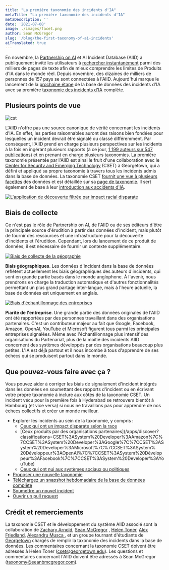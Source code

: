 ```yaml
---
title: "La première taxonomie des incidents d'IA"
metaTitle: "La première taxonomie des incidents d'IA"
metaDescription: ''
date: '2021-07-08'
image: ./images/facet.png
author: Sean McGregor
slug: '/blog/the-first-taxonomy-of-ai-incidents'
aiTranslated: true
---
```


En novembre, la [Partnership on AI](http://partnershiponai.org/) et AI Incident Database (AIID) a publiquement invité les utilisateurs à [rechercher instantanément](/apps/discover) parmi des milliers de pages de texte afin de mieux comprendre les limites de Produits d'IA dans le monde réel. Depuis novembre, des dizaines de milliers de personnes de 157 pays se sont connectées à l'AIID. Aujourd'hui marque le lancement de la [prochaine étape](/research/2-roadmap) de la base de données des incidents d'IA avec sa première [taxonomie des incidents d'IA](/research/4-taxonomies) complète.

## Plusieurs points de vue

![cst](./images/cset.png)

L'AIID n'offre pas une source canonique de vérité concernant les incidents d'IA. En effet, les parties raisonnables auront des raisons bien fondées pour lesquelles un incident devrait être signalé ou classé différemment. Par conséquent, l'AIID prend en charge plusieurs perspectives sur les incidents à la fois en ingérant plusieurs rapports (à ce jour, [1 199 auteurs sur 547 publications](/summaries/leaderboard)) et en prenant en charge plusieurs taxonomies. La première taxonomie présentée par l'AIID est ainsi le fruit d'une collaboration avec le [Center for Security and Emerging Technology](https://cset.georgetown.edu/) (CSET) à Georgetown, qui a défini et appliqué sa propre taxonomie à travers tous les incidents admis dans la base de données. La taxonomie CSET [fournit une vue à plusieurs facettes](/taxonomy/cset) des données et est détaillée sur sa [page de taxonomie](/taxonomy/cset). Il sert également de base à leur [introduction aux accidents d'IA](https://cset.georgetown.edu/publication/ai-accidents-an-emerging-threat/).

[![L'application de découverte filtrée par impact racial disparate](./images/facet.png)](/apps/discover?classifications=CSET%3AHarm%20Distribution%20Basis%3ARace)

## Biais de collecte

Ce n'est pas le rôle de Partnership on AI, de l'AIID ou de ses éditeurs d'être la principale source d'érudition à partir des données d'incident, mais plutôt de fournir des ressources et une infrastructure pour la découverte d'incidents et l'érudition. Cependant, lors du lancement de ce produit de données, il est nécessaire de fournir un contexte supplémentaire.

[![Biais de collecte de la géographie](./images/pie_geography.png)](/taxonomy/cset)

**Biais géographiques**. Les données d'incident dans la base de données reflètent actuellement les biais géographiques des auteurs d'incidents, qui sont en grande partie basés dans le monde anglophone. À l'avenir, nous prendrons en charge la traduction automatique et d'autres fonctionnalités permettant un plus grand partage inter-langue, mais à l'heure actuelle, la base de données est uniquement en anglais.

[![Biais d'échantillonnage des entreprises](./images/pie_companies.png)](/taxonomy/cset)

**Piarité de l'entreprise**. Une grande partie des données originales de l'AIID ont été rapportées par des personnes travaillant dans des organisations partenaires. C'est un contributeur majeur au fait que Google, Facebook, Amazon, OpenAI, YouTube et Microsoft figurent tous parmi les principales entreprises signalées. Même avec l'échantillonnage plus intensif des organisations du Partenariat, plus de la moitié des incidents AIID concernent des systèmes développés par des organisations beaucoup plus petites. L'IA est déjà partout et il nous incombe à tous d'apprendre de ses échecs qui se produisent partout dans le monde.

## Que pouvez-vous faire avec ça ?

Vous pouvez aider à corriger les biais de signalement d'incident intégrés dans les données en soumettant des rapports d'incident ou en écrivant votre propre taxonomie à inclure aux côtés de la taxonomie CSET. Un incident vécu pour la première fois à Hyderabad se retrouvera bientôt à Hambourg (et vice versa) si nous ne travaillons pas pour apprendre de nos échecs collectifs et créer un monde meilleur.

- Explorer les incidents au sein de la taxonomie, y compris :
    - [Ceux qui ont un impact disparate selon la race](/apps/discover?classifications=CSET%3AHarm%20Distribution%20Basis%3ARace)
    - [Ceux produits par des organisations partenaires](/apps/discover?classifications=CSET%3ASystem%20Developer%3AAmazon%7C%7CCSET%3ASystem%20Developer%3AGoogle%7C%7CCSET%3ASystem%20Developer%3AMicrosoft%7C%7CCSET%3ASystem% 20Développeur%3AOpenAI%7C%7CCSET%3ASystem%20Développeur%3AFacebook%7C%7CCSET%3ASystem%20Developer%3AYouTube)
    - [Ceux qui ont nui aux systèmes sociaux ou politiques](/apps/discover?classifications=CSET%3AHarm%20Type%3AHarm%20to%20social%20or%20political%20systems)
- [Proposer une nouvelle taxonomie](/contact)
- [Téléchargez un snapshot hebdomadaire de la base de données complète](/research/snapshots)
- [Soumettre un nouvel incident](/apps/submit)
- [Ouvrir un pull request](https://github.com/PartnershipOnAI/aiid)

## Crédit et remerciements

La taxonomie CSET et le développement du système AIID associé sont la collaboration de [Zachary Arnold](https://cset.georgetown.edu/staff/zachary-arnold/), [Sean McGregor](https://seanbmcgregor.com/) , [Helen Toner](https://cset.georgetown.edu/staff/helen-toner/), [Alex Friedland](https://cset.georgetown.edu/staff/alex-friedland/), [Alexandru Musca ](https://github.com/alexmcode), et un groupe tournant d'étudiants de [Georgetown](https://www.georgetown.edu/) chargés de remplir la taxonomie des incidents dans la base de données. Les commentaires concernant la taxonomie CSET doivent être adressés à Helen Toner (cset@georgetown.edu). Les questions et commentaires concernant l'AIID doivent être adressés à Sean McGregor (taxonomy@seanbmcgregor.com).
